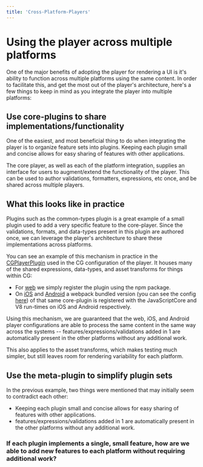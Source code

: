 ```yaml
---
title: 'Cross-Platform-Players'
---
```


# Using the player across multiple platforms

One of the major benefits of adopting the player for rendering a UI is it's ability to function across multiple platforms using the same content. In order to facilitate this, and get the most out of the player's architecture, here's a few things to keep in mind as you integrate the player into multiple platforms:

## Use core-plugins to share implementations/functionality

One of the easiest, and most beneficial thing to do when integrating the player is to organize feature sets into plugins. Keeping each plugin small and concise allows for easy sharing of features with other applications.

The core player, as well as each of the platform integration, supplies an interface for users to augment/extend the functionality of the player. This can be used to author validations, formatters, expressions, etc once, and be shared across multiple players.

## What this looks like in practice

Plugins such as the common-types plugin is a great example of a small plugin used to add a very specific feature to the core-player. Since the validations, formats, and data-types present in this plugin are authored once, we can leverage the player's architecture to share these implementations across platforms.

You can see an example of this mechanism in practice in the [CGPlayerPlugin](https://github.intuit.com/player-plugins/cg-player-plugin-web/tree/master/packages/cg-player) used in the CG configuration of the player. It houses many of the shared expressions, data-types, and asset transforms for things within CG:

- For [web](https://github.intuit.com/player/cg-web-player/blob/master/packages/cg-web-player/src/index.tsx#L17) we simply register the plugin using the npm package.
- On [iOS](https://github.intuit.com/player/ios/blob/master/iOSPlayer/Classes/Player/PluginWrappers/CoreAssetsPlugin.swift#L64) and [Android](https://github.intuit.com/player/android/blob/3ff3bb923414facfdb2cb09dc8cdc472d8f2bb36/assets/src/main/java/com/intuit/fuego/player/android/assets/CoreAssetsPlugin.kt) a webpack bundled version (you can see the config [here](https://github.intuit.com/player/cg-web-player/blob/master/packages/cg-player/webpack.config.js)) of that same core-plugin is registered with the JavaScriptCore and V8 run-times on iOS and Android respectively.

Using this mechanism, we are guaranteed that the web, iOS, and Android player configurations are able to process the same content in the same way across the systems -- features/expressions/validations added in 1 are automatically present in the other platforms without any additional work.

This also applies to the asset transforms, which makes testing much simpler, but still leaves room for rendering variability for each platform.

## Use the meta-plugin to simplify plugin sets

In the previous example, two things were mentioned that may initially seem to contradict each other:
- Keeping each plugin small and concise allows for easy sharing of features with other applications.
- features/expressions/validations added in 1 are automatically present in the other platforms without any additional work.

### If each plugin implements a single, small feature, how are we able to add new features to each platform without requiring additional work?
